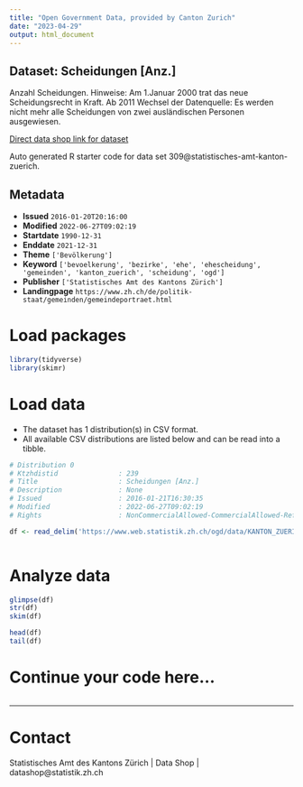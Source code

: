 ```yaml
---
title: "Open Government Data, provided by Canton Zurich"
date: "2023-04-29"
output: html_document
---
```


## Dataset: Scheidungen [Anz.]

Anzahl Scheidungen. Hinweise: Am 1.Januar 2000 trat das neue Scheidungsrecht in Kraft. Ab 2011 Wechsel der Datenquelle: Es werden nicht mehr alle Scheidungen von zwei ausländischen Personen ausgewiesen.

[Direct data shop link for dataset](https://www.zh.ch/de/politik-staat/opendata.zhweb-noredirect.zhweb-cache.html#/datasets/309@statistisches-amt-kanton-zuerich)

Auto generated R starter code for data set 309@statistisches-amt-kanton-zuerich.

## Metadata

- **Issued** `2016-01-20T20:16:00`
- **Modified** `2022-06-27T09:02:19`
- **Startdate** `1990-12-31`
- **Enddate** `2021-12-31`
- **Theme** `['Bevölkerung']`
- **Keyword** `['bevoelkerung', 'bezirke', 'ehe', 'ehescheidung', 'gemeinden', 'kanton_zuerich', 'scheidung', 'ogd']`
- **Publisher** `['Statistisches Amt des Kantons Zürich']`
- **Landingpage** `https://www.zh.ch/de/politik-staat/gemeinden/gemeindeportraet.html`


# Load packages

```r

library(tidyverse)
library(skimr)

```

# Load data

-   The dataset has 1 distribution(s) in CSV format.
-   All available CSV distributions are listed below and can be read into a tibble.

```r

# Distribution 0
# Ktzhdistid               : 239
# Title                    : Scheidungen [Anz.]
# Description              : None
# Issued                   : 2016-01-21T16:30:35
# Modified                 : 2022-06-27T09:02:19
# Rights                   : NonCommercialAllowed-CommercialAllowed-ReferenceRequired

df <- read_delim('https://www.web.statistik.zh.ch/ogd/data/KANTON_ZUERICH_447.csv')



```

# Analyze data

```r

glimpse(df)
str(df)
skim(df)

head(df)
tail(df)

```

# Continue your code here...

```r

```

------------------------------------------------------------------------

# Contact

Statistisches Amt des Kantons Zürich | Data Shop | datashop@statistik.zh.ch
